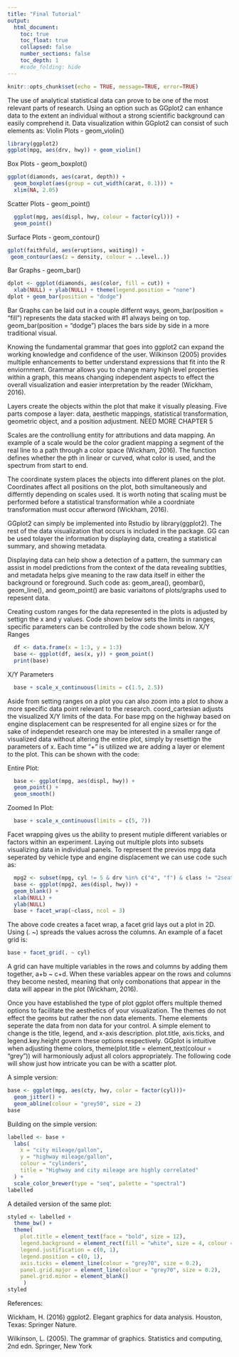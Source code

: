 ```yaml
---
title: "Final Tutorial"
output:
  html_document:
    toc: true
    toc_float: true
    collapsed: false
    number_sections: false
    toc_depth: 1
    #code_folding: hide
---
```



```r
knitr::opts_chunk$set(echo = TRUE, message=TRUE, error=TRUE)
```

  The use of analytical statistical data can prove to be one of the most relevant parts of research. Using an option such as GGplot2 can enhance data to the extent an individual without a strong scientific background can easily comprehend it. Data visualization within GGplot2 can consist of such elements as: 
  Violin Plots - geom_violin()
```r
library(ggplot2)
ggplot(mpg, aes(drv, hwy)) + geom_violin()
```
  Box Plots - geom_boxplot()
```r
ggplot(diamonds, aes(carat, depth)) +
  geom_boxplot(aes(group = cut_width(carat, 0.1))) +
  xlim(NA, 2.05)
```
  Scatter Plots - geom_point()
```r
  ggplot(mpg, aes(displ, hwy, colour = factor(cyl))) +
  geom_point()
```
  Surface Plots - geom_contour()
```r
gplot(faithfuld, aes(eruptions, waiting)) +
 geom_contour(aes(z = density, colour = ..level..))
```
  Bar Graphs - geom_bar()
```r
dplot <- ggplot(diamonds, aes(color, fill = cut)) +
  xlab(NULL) + ylab(NULL) + theme(legend.position = "none")
dplot + geom_bar(position = "dodge")
```
  Bar Graphs can be laid out in a couple differnt ways, geom_bar(position = "fill") represents the data stacked with #1 always being on top. geom_bar(position = "dodge") places the bars side by side in a more traditional visual. 
  
  Knowing the fundamental grammar that goes into ggplot2 can expand the working knowledge and confidence of the user. Wilkinson (2005) provides multiple enhancements to better understand expressions that fit into the R enviornment. Grammar allows you to change many high level properties within a graph, this means changing independent aspects to effect the overall visualization and easier interpretation by the reader (Wickham, 2016). 
  
  Layers create the objects within the plot that make it visually pleasing. Five parts compose a layer: data, aesthetic mappings, statistical transformation, geometric object, and a position adjustment. NEED MORE CHAPTER 5
  
  Scales are the controlliung entity for attributions and data mapping. An example of a scale would be the color gradient mapping a segment of the real line to a path through a color space (Wickham, 2016). The function defines whether the pth in linear or curved, what color is used, and the spectrum from start to end.
  
  The coordinate system places the objects into different planes on the plot. Coordinates affect all positions on the plot, both simultaneously and differntly depending on scales used. It is worth noting that scaling must be performed before a statistical transformation while a coordniate transformation must occur afterword (Wickham, 2016). 
  
  GGplot2 can simply be implemented into Rstudio by library(ggplot2). The rest of the data visualization that occurs is included in the package. GG can be used tolayer the information by displaying data, creating a statistical summary, and showing metadata. 
  
  Displaying data can help show a detection of a pattern, the summary can assist in model predictions from the context of the data revealing subtlties, and metadata helps give meaning to the raw data itself in either the background or foreground. Such code as: geom_area(), geombar(), geom_line(), and geom_point() are basic variaitons of plots/graphs used to repesent data. 
  
  Creating custom ranges for the data represented in the plots is adjusted by settign the x and y values. Code shown below sets the limits in ranges, specific parameters can be controlled by the code shown below. 
 X/Y Ranges 
```r
  df <- data.frame(x = 1:3, y = 1:3)
  base <- ggplot(df, aes(x, y)) + geom_point()
  print(base)
```  
 X/Y Parameters
```r
  base + scale_x_continuous(limits = c(1.5, 2.5))
```  
  Aside from setting ranges on a plot you can also zoom into a plot to show a more specific data point relevant to the research. coord_cartesian adjusts the visualized X/Y limits of the data. For base mpg on the highway based on engine displacement can be respresented for all engine sizes or for the sake of independet research one may be interested in a smaller range of visualized data without altering the entire plot, simply by resettign the parameters of x. Each time "+" is utilized we are adding a layer or element to the plot. This can be shown with the code:
  
  Entire Plot:
```r
  base <- ggplot(mpg, aes(displ, hwy)) +
  geom_point() +
  geom_smooth()
```
  Zoomed In Plot:
```r
  base + scale_x_continuous(limits = c(5, 7))
```
  Facet wrapping gives us the ability to present mutiple different variables or factors within an experiment. Laying out multiple plots into subsets visualizing data in individual panels. To represent the previos mpg data seperated by vehicle type and engine displacement we can use code such as:

```r
  mpg2 <- subset(mpg, cyl != 5 & drv %in% c("4", "f") & class != "2seater")
  base <- ggplot(mpg2, aes(displ, hwy)) +
  geom_blank() +
  xlab(NULL) +
  ylab(NULL)
  base + facet_wrap(~class, ncol = 3)
```

  The above code creates a facet wrap, a facet grid lays out a plot in 2D. Using (. ~) spreads the values across the columns. An example of a facet grid is:
```r
base + facet_grid(. ~ cyl)
```
  A grid can have multiple variables in the rows and columns by adding them together, a+b ~ c+d. When these variables appear on the rows and columns they become nested, meaning that only combonations that appear in the data will appear in the plot (Wickham, 2016). 
  
  Once you have established the type of plot ggplot offers multiple themed options to facilitate the aesthetics of your visualization. The themes do not effect the geoms but rather the non data elements. Theme elements seperate the data from non data for your control. A simple element to change is the title, legend, and x-axis description. plot.title, axis.ticks, and legend.key.height govern these options respectively. GGplot is intuitive when adjusting theme colors, theme(plot.title = element_text(colour = "grey")) will harmoniously adjust all colors appropriately. The following code will show just how intricate you can be with a scatter plot. 
  
  A simple version:
```r
base <- ggplot(mpg, aes(cty, hwy, color = factor(cyl)))+
  geom_jitter() +
  geom_abline(colour = "grey50", size = 2)
base
```
Building on the simple version:
```r
labelled <- base +
  labs(
    x = "city mileage/gallon",
    y = "highway mileage/gallon",
    colour = "cylinders",
    title = "Highway and city mileage are highly correlated"
  ) +
  scale_color_brewer(type = "seq", palette = "spectral")
labelled
```

  A detailed version of the same plot:
```r
styled <- labelled +
  theme_bw() +
  theme(
    plot.title = element_text(face = "bold", size = 12),
    legend.background = element_rect(fill = "white", size = 4, colour = "white"),
    legend.justification = c(0, 1),
    legend.position = c(0, 1),
    axis.ticks = element_line(colour = "grey70", size = 0.2),
    panel.grid.major = element_line(colour = "grey70", size = 0.2),
    panel.grid.minor = element_blank()
     )
styled
```
  
  
References:

Wickham, H. (2016) ggplot2. Elegant graphics for data analysis. Houston, Texas: Springer Nature. 

Wilkinson, L. (2005). The grammar of graphics. Statistics and computing, 2nd edn. Springer, New York